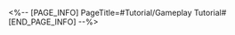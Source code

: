 <%-- [PAGE_INFO]
PageTitle=#Tutorial/Gameplay Tutorial#
[END_PAGE_INFO] --%>
{{Tutorial
|sort      = 870201
|title     = Gameplay Tutorial
|subtitle  = 
|type      = 
|about     = 
|image1    = Tutorial Gameplay Tutorial 1.png{{subst:void|<!--$UPLOAD:<<SpriteOutput/TutorialPic/TutorialPage_870201.png>-<Tutorial Gameplay Tutorial 1.png>-<Tutorial Files>>-->}}
|text1     = In the final battle, your squad will challenge the {{Color|h|nobold=1|most difficult}} task!
|image2    = Tutorial Gameplay Tutorial 2.png{{subst:void|<!--$UPLOAD:<<SpriteOutput/TutorialPic/TutorialPage_870202.png>-<Tutorial Gameplay Tutorial 2.png>-<Tutorial Files>>-->}}
|text2     = Tasks can be completed through {{Color|h|nobold=1|multiple rounds}} of dispatch. After each round of dispatch, chimeras that are exhausted will not be able to join the task again, but the remaining chimeras can continue to work.
|image3    = Tutorial Gameplay Tutorial 3.png{{subst:void|<!--$UPLOAD:<<SpriteOutput/TutorialPic/TutorialPage_870203.png>-<Tutorial Gameplay Tutorial 3.png>-<Tutorial Files>>-->}}
|text3     = The challenge is successful if the task is completed before all the chimeras are exhausted.
}}